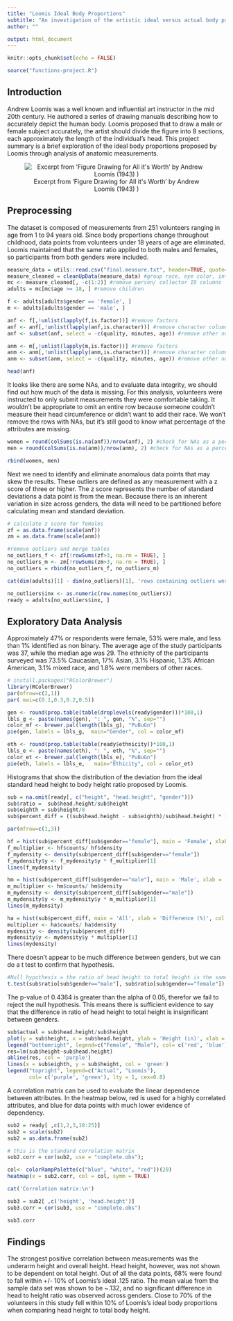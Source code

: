 ```yaml
---
title: "Loomis Ideal Body Proportions"
subtitle: "An investigation of the artistic ideal versus actual body proportions "
author: ""

output: html_document
---
```


```r
knitr::opts_chunk$set(echo = FALSE)

source("functions-project.R")
```

## Introduction

Andrew Loomis was a well known and influential art instructor in the mid 20th century. He authored a series of drawing manuals describing how to accurately depict the human body. Loomis proposed that to draw a male or female subject accurately, the artist should divide the figure into 8 sections, each approximately the length of the individual's head. This project summary is a brief exploration of the ideal body proportions proposed by Loomis through analysis of anatomic measurements.

<center>![Excerpt from 'Figure Drawing for All it\'s Worth' by Andrew Loomis (1943) )](male.png)</center>

## Preprocessing

The dataset is composed of measurements from 251 volunteers ranging in age from 1 to 94 years old. Since body proportions change throughout childhood, data points from volunteers under 18 years of age are eliminated. Loomis maintained that the same ratio applied to both males and females, so participants from both genders were included.

```r

measure_data = utils::read.csv("final.measure.txt", header=TRUE, quote="", sep="|"); #read in the data
measure_cleaned = cleanUpData(measure_data) #group race, eye color, into buckets, standardize units, etc.
mc <- measure_cleaned[, -c(1:2)] #remove person/ collector ID columns
adults = mc[mc$age >= 18, ] #remove children

f <- adults[adults$gender == 'female', ]
m <- adults[adults$gender == 'male', ]

anf <- f[,!unlist(lapply(f,is.factor))] #remove factors
anf <- anf[,!unlist(lapply(anf,is.character))] #remove character columns
anf <- subset(anf, select = -c(quality, minutes, age)) #remove other non-measurement columns

anm <- m[,!unlist(lapply(m,is.factor))] #remove factors
anm <- anm[,!unlist(lapply(anm,is.character))] #remove character columns
anm <- subset(anm, select = -c(quality, minutes, age)) #remove other non-measurement columns

head(anf)
```

It looks like there are some NAs, and to evaluate data integrity, we should find out how much of the data is missing. For this analysis, volunteers were instructed to only submit measurements they were comfortable taking. It wouldn't be appropriate to omit an entire row because someone couldn't measure their head circumference or didn't want to add their race. We won't remove the rows with NAs, but it's still good to know what percentage of the attributes are missing.

```r
women = round(colSums(is.na(anf))/nrow(anf), 2) #check for NAs as a percentage of the total amount of data
men = round(colSums(is.na(anm))/nrow(anm), 2) #check for NAs as a percentage of the total amount of data

rbind(women, men)
```

Next we need to identify and eliminate anomalous data points that may skew the results. These outliers are defined as any measurement with a z score of three or higher. The z score represents the number of standard deviations a data point is from the mean. Because there is an inherent variation in size across genders, the data will need to be partitioned before calculating mean and standard deviation.

```r

# calculate z score for females
zf = as.data.frame(scale(anf))
zm = as.data.frame(scale(anm))

#remove outliers and merge tables
no_outliers_f <- zf[!rowSums(zf>3, na.rm = TRUE), ]
no_outliers_m <- zm[!rowSums(zm>3, na.rm = TRUE), ]
no_outliers = rbind(no_outliers_f, no_outliers_m)

cat(dim(adults)[1] - dim(no_outliers)[1], 'rows containing outliers were removed.')

no_outliers$inx <- as.numeric(row.names(no_outliers))
ready = adults[no_outliers$inx, ]

```

## Exploratory Data Analysis

Approximately 47% or respondents were female, 53% were male, and less than 1% identified as non binary. The average age of the study participants was 37, while the median age was 29. The ethnicity of the participants surveyed was 73.5% Caucasian, 17% Asian, 3.1% Hispanic, 1.3% African American, 3.1% mixed race, and 1.8% were members of other races.

```r
# install.packages("RColorBrewer")
library(RColorBrewer)
par(mfrow=c(2,1)) 
par( mai=c(0.1,0.3,0.2,0.5))

gen <- round(prop.table(table(droplevels(ready$gender)))*100,1)
lbls_g <- paste(names(gen), ": ", gen, "%", sep="")
color_mf <- brewer.pal(length(lbls_g), "PuBuGn") 
pie(gen, labels = lbls_g,  main="Gender", col = color_mf)

eth <- round(prop.table(table(ready$ethnicity))*100,1)
lbls_e <- paste(names(eth), ": ", eth, "%", sep="")
color_et <- brewer.pal(length(lbls_e), "PuBuGn") 
pie(eth, labels = lbls_e,   main="Ethicity", col = color_et)

```

Histograms that show the distribution of the deviation from the ideal standard head height to body height ratio proposed by Loomis.

```r
sub = na.omit(ready[, c("height", "head.height", "gender")])
sub$ratio =  sub$head.height/sub$height
sub$eighth = sub$height/8 
sub$percent_diff = ((sub$head.height - sub$eighth)/sub$head.height) * 100

par(mfrow=c(1,3)) 

hf = hist(sub$percent_diff[sub$gender=="female"], main = 'Female', xlab = 'Difference (%)', col = color_mf[1], xlim = c(-50, 50), ylim = c(0, 60), n = 7)
f_multiplier <- hf$counts/ hf$density
f_mydensity <- density(sub$percent_diff[sub$gender=="female"])
f_mydensity$y <- f_mydensity$y * f_multiplier[1]
lines(f_mydensity)

hm = hist(sub$percent_diff[sub$gender=="male"], main = 'Male', xlab = 'Difference (%)', col = color_mf[2], xlim = c(-50, 50), ylim = c(0, 60), n = 7)
m_multiplier <- hm$counts/ hm$density
m_mydensity <- density(sub$percent_diff[sub$gender=="male"])
m_mydensity$y <- m_mydensity$y * m_multiplier[1]
lines(m_mydensity)

ha = hist(sub$percent_diff, main = 'All', xlab = 'Difference (%)', col = color_mf[3], xlim = c(-50, 50), ylim = c(0, 60), n = 7)
multiplier <- ha$counts/ ha$density
mydensity <- density(sub$percent_diff)
mydensity$y <- mydensity$y * multiplier[1]
lines(mydensity)


```

There doesn't appear to be much difference between genders, but we can do a t test to confirm that hypothesis.

```r
#Null hypothesis = the ratio of head height to total height is the same for male and female groups
t.test(sub$ratio[sub$gender=="male"], sub$ratio[sub$gender=="female"])
```

The p-value of 0.4364 is greater than the alpha of 0.05, therefor we fail to reject the null hypothesis. This means there is sufficient evidence to say that the difference in ratio of head height to total height is insignificant between genders.

```r
sub$actual = sub$head.height/sub$height
plot(y = sub$height, x = sub$head.height, ylab = 'Height (in)', xlab = 'Head Length (in)', col = sub$gender, xlim= c(6, 14))
legend("bottomright", legend=c("Female", "Male"), col= c('red', 'blue'),  pch = 18, cex=0.8)
res=lm(sub$height~sub$head.height)
abline(res, col = 'purple')
lines(x = sub$eighth, y = sub$height, col = 'green')
legend("topright", legend=c("Actual", "Loomis"),
       col= c('purple', 'green'), lty = 1, cex=0.8)
```

A correlation matrix can be used to evaluate the linear dependence between attributes. In the heatmap below, red is used for a highly correlated attributes, and blue for data points with much lower evidence of dependency.

```r

sub2 = ready[ ,c(1,2,3,18:25)]
sub2 = scale(sub2)
sub2 = as.data.frame(sub2)

# this is the standard correlation matrix
sub2.corr = cor(sub2, use = "complete.obs");

col<- colorRampPalette(c("blue", "white", "red"))(20)
heatmap(x = sub2.corr, col = col, symm = TRUE)

cat('Correlation matrix:\n')

sub3 = sub2[ ,c('height', 'head.height')]
sub3.corr = cor(sub3, use = "complete.obs")

sub3.corr


```

## Findings

The strongest positive correlation between measurements was the underarm height and overall height. Head height, however, was not shown to be dependent on total height. Out of all the data points, 68% were found to fall within +/- 10% of Loomis's ideal .125 ratio. The mean value from the sample data set was shown to be \~.132, and no significant difference in head to height ratio was observed across genders. Close to 70% of the volunteers in this study fell within 10% of Loomis's ideal body proportions when comparing head height to total body height.
